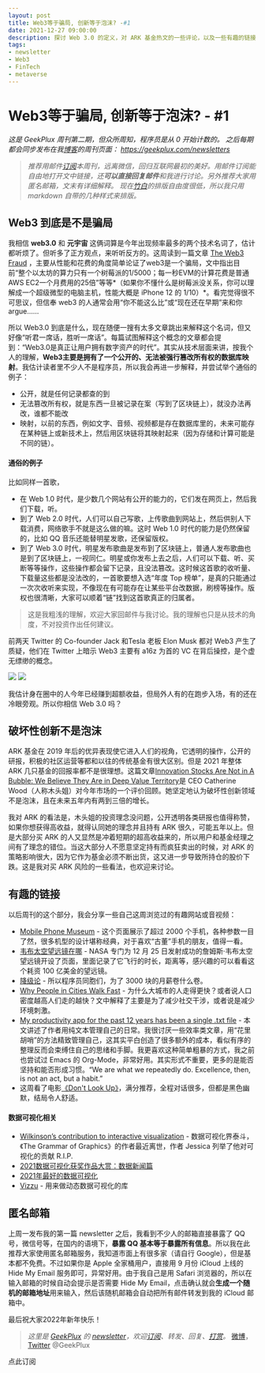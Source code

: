```yaml
---
layout: post
title: Web3等于骗局, 创新等于泡沫? -#1
date: 2021-12-27 09:00:00
description: 探讨 Web 3.0 的定义，对 ARK 基金热文的一些评论，以及一些有趣的链接
tags:
- newsletter
- Web3
- FinTech
- metaverse
---
```


# Web3等于骗局, 创新等于泡沫? - #1

*这是 GeekPlux 周刊第二期，但众所周知，程序员是从 0 开始计数的。*
*之后每期都会同步发布在我[博客](https://geekplux.com)的周刊页面： [https://geekplux.com/newsletters ](https://geekplux.com/newsletters)*

> *推荐用邮件[订阅](https://geekplux.zhubai.love)本周刊，远离微信，回归互联网最初的美好。用邮件订阅能自由地打开文中链接，还**可以直接回复邮件**和我进行讨论。另外推荐大家用匿名邮箱，文末有详细解释。*
> *现在[竹白](https://geekplux.zhubai.love)的排版自由度很低，所以我只用 markdown 自带的几种样式来排版。*


## Web3 到底是不是骗局

我相信 **web3.0** 和 **元宇宙** 这俩词算是今年出现频率最多的两个技术名词了，估计都听烦了。但听多了正方观点，来听听反方的。这周读到一篇文章 [The Web3 Fraud](https://www.usenix.org/publications/loginonline/web3-fraud) ，主要从性能和花费的角度简单论证了web3是一个骗局，文中指出目前“整个以太坊的算力只有一个树莓派的1/5000；每一秒EVM的计算花费是普通AWS EC2一个月费用的25倍”等等*（如果你不懂什么是树莓派没关系，你可以理解成一个超级微型的电脑主机，性能大概是 iPhone 12 的 1/10）*。看完觉得很不可思议，但信奉 web3 的人通常会用“你不能这么比”或“现在还在早期”来和你 argue......

所以 Web3.0 到底是什么，现在随便一搜有太多文章跳出来解释这个名词，但又好像“听君一席话，胜听一席话”。每篇试图解释这个概念的文章都会提到：“Web3.0是真正让用户拥有数字资产的时代”。其实从技术层面来讲，按我个人的理解，**Web3主要是拥有了一个公开的、无法被强行篡改所有权的数据库映射**。我估计读者里不少人不是程序员，所以我会再进一步解释，并尝试举个通俗的例子：

- 公开，就是任何记录都查的到
- 无法篡改所有权，就是东西一旦被记录在案（写到了区块链上），就没办法再改，谁都不能改
- 映射，以前的东西，例如文字、音频、视频都是存在数据库里的，未来可能存在某种链上或新技术上，然后用区块链将其映射起来（因为存储和计算可能是不同的链）。

#### 通俗的例子

比如同样一首歌，

- 在 Web 1.0 时代，是少数几个网站有公开的能力的，它们发在网页上，然后我们下载，听。
- 到了 Web 2.0 时代，人们可以自己写歌，上传歌曲到网站上，然后供别人下载消费，网络歌手不就是这么做的嘛。这时 Web 1.0 时代的能力是仍然保留的，比如 QQ 音乐还能替明星发歌，还保留版权。
- 到了 Web 3.0 时代，明星发布歌曲是发布到了区块链上，普通人发布歌曲也是到了区块链上，一视同仁。明星或你发布上去之后，人们可以下载、听、买断等等操作，这些操作都会留下记录，且没法篡改。这时候这首歌的收听量、下载量这些都是没法改的，一首歌要想入选“年度 Top 榜单”，是真的只能通过一次次收听来实现，不像现在有可能存在让某些平台改数据，刷榜等操作。版权也很清晰，大家可以顺着“链”找到这首歌真正的归属者。

> 这是我粗浅的理解，欢迎大家回邮件与我讨论。我的理解也只是从技术的角度，不对投资作出任何建议。

前两天 Twitter 的 Co-founder Jack 和Tesla 老板 Elon Musk 都对 Web3 产生了质疑，他们在 Twitter 上暗示 Web3 主要有 a16z 为首的 VC 在背后操控，是个虚无缥缈的概念。

![](https://image.theblockbeats.info/upload/2021-12-22/cad3cca56a08dd99d9043acafd5f6fc0eb0d47da.png)
![](https://image.theblockbeats.info/upload/2021-12-22/93f51d2fa1d6a8e3e013267d13f1947a37c44c35.png)

我估计身在圈中的人今年已经赚到超额收益，但局外人有的在跑步入场，有的还在冷眼旁观。所以你相信 Web 3.0 吗？


## 破坏性创新不是泡沫

ARK 基金在 2019 年后的优异表现使它进入人们的视角，它透明的操作，公开的研报，积极的社区运营等都和以往的传统基金有很大区别。但是 2021 年整体 ARK 几只基金的回报率都不是很理想。这篇文章[Innovation Stocks Are Not in A Bubble: We Believe They Are in Deep Value Territory](https://ark-invest.com/articles/market-commentary/innovation-stocks-are-not-in-a-bubble/)是 CEO Catherine Wood（人称木头姐）对今年市场的一个评价回顾。她坚定地认为破坏性创新领域不是泡沫，且在未来五年内有两到三倍的增长。

我对 ARK 的看法是，木头姐的投资理念没问题，公开透明各类研报也值得称赞，如果你想获得高收益，就得认同她的理念并且持有 ARK 很久，可能五年以上。但是大部分买 ARK 的人又显然是冲着短期的超高收益来的，所以用户和基金经理之间有了理念的错位。当这大部分人不愿意坚定持有而疯狂卖出的时候，对 ARK 的策略影响很大，因为它作为基金必须不断出货，这又进一步导致所持仓的股价下跌。这是我对买 ARK 风险的一些看法，也欢迎来讨论。


## 有趣的链接

以后周刊的这个部分，我会分享一些自己这周浏览过的有趣网站或音视频：

- [Mobile Phone Museum](https://www.mobilephonemuseum.com/catalogue) - 这个页面展示了超过 2000 个手机，各种参数一目了然，很多机型的设计堪称经典，对于喜欢“古董”手机的朋友，值得一看。
- [韦布太空望远镜在哪](https://jwst.nasa.gov/content/webbLaunch/whereIsWebb.html) - NASA 专门为 12 月 25 日发射成功的詹姆斯·韦布太空望远镜开设了页面，里面记录了它飞行的时长，距离等，感兴趣的可以看看这个耗资 100 亿美金的望远镜。
- [降级论](https://meditic.com/degrading-for-success) - 所以程序员同胞们，为了 3000 块的月薪卷什么卷。
- [Why People in Cities Walk Fast](https://www.bloomberg.com/news/articles/2012-03-21/why-people-in-cities-walk-fast) - 为什么大城市的人走得更快？或者说人口密度越高人们走的越快？文中解释了主要是为了减少社交干涉，或者说是减少环境刺激。
- [My productivity app for the past 12 years has been a single .txt file](https://jeffhuang.com/productivity_text_file/) - 本文讲述了作者用纯文本管理自己的日常。我很讨厌一些效率类文章，用“花里胡哨”的方法精致管理自己，这其实平白创造了很多额外的成本，看似有序的整理反而会束缚住自己的思绪和手脚。我更喜欢这种简单粗暴的方式，我之前也尝试过 Emacs 的 Org-Mode，非常好用。其实形式不重要，更多的是能否坚持和能否形成习惯。“We are what we repeatedly do. Excellence, then, is not an act, but a habit.”
- 这周看了电影[《Don't Look Up》](https://movie.douban.com/subject/34884712/?dt_dapp=1)，满分推荐，全程对话很多，但都是黑色幽默，结局令人舒适。


#### 数据可视化相关

- [Wilkinson’s contribution to interactive visualization](https://statmodeling.stat.columbia.edu/2021/12/12/wilkinsons-contribution-to-interactive-visualization/) - 数据可视化界泰斗，《The Grammar of Graphics》的作者最近离世，作者 Jessica 列举了他对可视化的贡献 R.I.P.
- [2021数据可视化获奖作品大赏：数据新闻篇](https://mp.weixin.qq.com/s/B6aCayaIyu6KEPej67FJdg)
- [2021年最好的数据可视化](https://www.visualisingdata.com/2021/12/best-of-the-visualisation-web-august-2021/)
- [Vizzu](https://github.com/vizzuhq/vizzu-lib) - 用来做动态数据可视化的库



## 匿名邮箱

上周一发布我的第一篇 newsletter 之后，我看到不少人的邮箱直接暴露了 QQ 号，微信号等，在国内的语境下，**暴露 QQ 基本等于暴露所有信息**。所以我在此推荐大家使用匿名邮箱服务，我知道市面上有很多家（请自行 Google），但是基本都不免费。不过如果你是 Apple 全家桶用户，直接用 9 月份 iCloud 上线的 Hide My Email 服务即可，异常好用。由于我自己是用 Safari 浏览器的，所以在输入邮箱的时候自动会提示是否需要 Hide My Email，点击确认就会**生成一个随机的邮箱地址**用来输入，然后该随机邮箱会自动把所有邮件转发到我的 iCloud 邮箱中。

最后祝大家2022年新年快乐！

> *这里是 [GeekPlux](https://geekplux.com/newsletters) 的 [newsletter](https://geekplux.zhubai.love)，欢迎[订阅](https://geekplux.zhubai.love)、转发、回复、[打赏](https://geekplux.com/donate)。*
> [微博](https://weibo.com/u/1598168103)，[Twitter](http://twitter.com/geekplux) @GeekPlux


<Link
  style={{
    borderRadius: '5px',
    padding: '5px 30px'
  }}
  href="https://geekplux.zhubai.love"
>点此订阅</Link>
